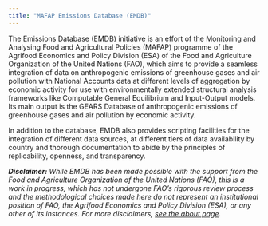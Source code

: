 ```yaml
---
title: "MAFAP Emissions Database (EMDB)"
---
```


The Emissions Database (EMDB) initiative is an effort of the Monitoring and Analysing Food and Agricultural Policies (MAFAP) programme of the Agrifood Economics and Policy Division (ESA) of the Food and Agriculture Organization of the United Nations (FAO), which aims to provide a seamless integration of data on anthropogenic emissions of greenhouse gases and air pollution with National Accounts data at different levels of aggregation by economic activity for use with environmentally extended structural analysis frameworks like Computable General Equilibrium and Input-Output models. Its main output is the GEARS Database of anthropogenic emissions of greenhouse gases and air pollution by economic activity.

In addition to the database, EMDB also provides scripting facilities for the integration of different data sources, at different tiers of data availability by country and thorough documentation to abide by the principles of replicability, openness, and transparency.

_**Disclaimer:** While EMDB has been made possible with the support from the Food and Agriculture Organization of the United Nations (FAO), this is a work in progress, which has not undergone FAO's rigorous review process and the methodological choices made here do not represent an institutional position of FAO, the Agrifood Economics and Policy Division (ESA), or any other of its instances. For more disclaimers, [see the about page](about.qmd#disclaimer)._

